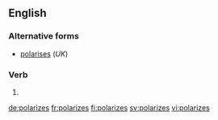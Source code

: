 ==English==

===Alternative forms===
* [[polarises]] (''UK'')

===Verb===
{{head|en}}

# {{en-third-person singular of|polarize}}

[[de:polarizes]]
[[fr:polarizes]]
[[fi:polarizes]]
[[sv:polarizes]]
[[vi:polarizes]]